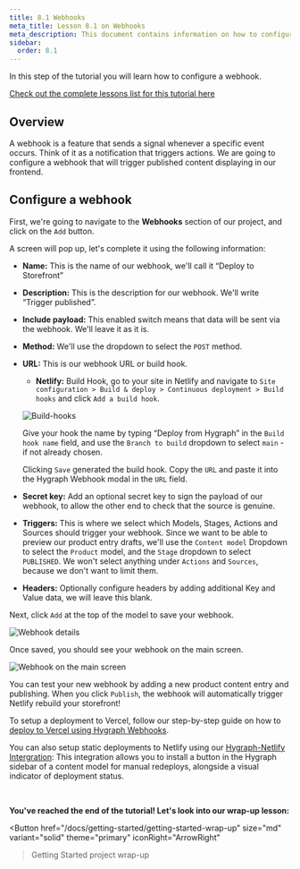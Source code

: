 ```yaml
---
title: 8.1 Webhooks
meta_title: Lesson 8.1 on Webhooks
meta_description: This document contains information on how to configure a webhook
sidebar:
  order: 8.1
---
```



<Card theme="info" title="Lesson 7.3 - Frontend connection: Preview URL">

In this step of the tutorial you will learn how to configure a webhook.

[Check out the complete lessons list for this tutorial here](/docs/getting-started/onboarding-overview#what-you-will-learn)

</Card>

## Overview

A webhook is a feature that sends a signal whenever a specific event occurs. Think of it as a notification that triggers actions. We are going to configure a webhook that will trigger published content displaying in our frontend.

## Configure a webhook

First, we're going to navigate to the **Webhooks** section of our project, and click on the `Add` button.

A screen will pop up, let's complete it using the following information:

- **Name:** This is the name of our webhook, we'll call it “Deploy to Storefront”
- **Description:** This is the description for our webhook. We'll write “Trigger published”.
- **Include payload:** This enabled switch means that data will be sent via the webhook. We'll leave it as it is.
- **Method:** We'll use the dropdown to select the `POST` method.
- **URL:** This is our webhook URL or build hook.

  - **Netlify:** Build Hook, go to your site in Netlify and navigate to `Site configuration > Build & deploy > Continuous deployment > Build hooks` and click `Add a build hook`.

  ![Build-hooks](/images/docs/getting-started/webhooks-build-hooks.png)

  Give your hook the name by typing “Deploy from Hygraph” in the `Build hook name` field, and use the `Branch to build` dropdown to select `main` - if not already chosen.

  Clicking `Save` generated the build hook. Copy the `URL` and paste it into the Hygraph Webhook modal in the `URL` field.

- **Secret key:** Add an optional secret key to sign the payload of our webhook, to allow the other end to check that the source is genuine.
- **Triggers:** This is where we select which Models, Stages, Actions and Sources should trigger your webhook. Since we want to be able to preview our product entry drafts, we'll use the `Content model` Dropdown to select the `Product` model, and the `Stage` dropdown to select `PUBLISHED`. We won't select anything under `Actions` and `Sources`, because we don't want to limit them.
- **Headers:** Optionally configure headers by adding additional Key and Value data, we will leave this blank.

Next, click `Add` at the top of the model to save your webhook.

![Webhook details](/images/docs/getting-started/webhooks-hygraph-ui.png)

Once saved, you should see your webhook on the main screen.

![Webhook on the main screen](/images/docs/getting-started/webhooks-build-to-netlify.png)

You can test your new webhook by adding a new product content entry and publishing. When you click `Publish`, the webhook will automatically trigger Netlify rebuild your storefront!

To setup a deployment to Vercel, follow our step-by-step guide on how to [deploy to Vercel using Hygraph Webhooks](/docs/guides/webhooks/trigger-static-build).

<Card theme="info" title="Quick Tip">

You can also setup static deployments to Netlify using our [Hygraph-Netlify Intergration](/docs/integrations/connect-netlify): This integration allows you to install a button in the Hygraph sidebar of a content model for manual redeploys, alongside a visual indicator of deployment status.

</Card>

&nbsp;

**You've reached the end of the tutorial! Let's look into our wrap-up lesson:**

<Button
  href="/docs/getting-started/getting-started-wrap-up"
  size="md"
  variant="solid"
  theme="primary"
  iconRight="ArrowRight"
>Getting Started project wrap-up</Button>